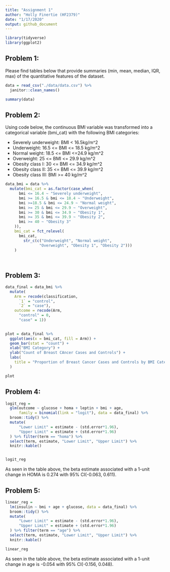```yaml
---
title: "Assignment 1"
author: "Holly Finertie (HF2379)"
date: "1/17/2020"
output: github_document
---
```


```r
library(tidyverse)
library(ggplot2)
```


## Problem 1: 

Please find tables below that provide summaries (min, mean, median, IQR, max) of the quantitative features of the dataset. 

```r
data = read_csv("./data/data.csv") %>% 
  janitor::clean_names()

summary(data) 
```

## Problem 2:   

Using code below, the continuous BMI variable was transformed into a categorical variable (bmi_cat) with the following BMI categories: 

* Severely underweight: BMI < 16.5kg/m^2 
* Underweight: 16.5 <= BMI <= 18.5 kg/m^2 
* Normal weight: 18.5 <= BMI <=24.9 kg/m^2 
* Overweight: 25 <= BMI <= 29.9 kg/m^2 
* Obesity class I: 30 <= BMI <= 34.9 kg/m^2 
* Obesity class II: 35 <= BMI <= 39.9 kg/m^2 
* Obesity class III: BMI >= 40 kg/m^2

```r
data_bmi = data %>% 
  mutate(bmi_cat = as.factor(case_when(
      bmi <= 16.4 ~ "Severely underweight", 
      bmi >= 16.5 & bmi <= 18.4 ~ "Underweight",
      bmi >=18.5 & bmi <= 24.9 ~ "Normal weight",
      bmi >= 25 & bmi <= 29.9 ~ "Overweight", 
      bmi >= 30 & bmi <= 34.9 ~ "Obesity 1", 
      bmi >= 35 & bmi <= 39.9 ~ "Obesity 2", 
      bmi >= 40 ~ "Obesity 3"
    )), 
    bmi_cat = fct_relevel(
      bmi_cat, 
        str_c(c("Underweight", "Normal weight", 
               "Overweight", "Obesity 1", "Obesity 2")))
    )
    
  
```


## Problem 3: 


```r
data_final = data_bmi %>% 
  mutate(
    Arm = recode(classification, 
      `1` = "control", 
      `2` = "case"), 
    outcome = recode(Arm, 
      "control" = 0, 
      "case" = 1))
    

plot = data_final %>% 
  ggplot(aes(x = bmi_cat, fill = Arm)) +
  geom_bar(stat = "count") + 
  xlab("BMI Category") +
  ylab("Count of Breast CAncer Cases and Controls") +
  labs(
    title = "Proportion of Breast Cancer Cases and Controls by BMI Category"
  )

plot
```


## Problem 4: 


```r
logit_reg = 
  glm(outcome ~ glucose + homa + leptin + bmi + age, 
      family = binomial(link = "logit"), data = data_final) %>% 
  broom::tidy() %>% 
  mutate(
      "Lower Limit" = estimate - (std.error*1.96), 
      "Upper Limit" = estimate + (std.error*1.96)
  ) %>% filter(term == "homa") %>% 
  select(term, estimate, "Lower Limit", "Upper Limit") %>% 
  knitr::kable()


logit_reg
```

As seen in the table above, the beta estimate associated with a 1-unit change in HOMA is 0.274 with 95% CI(-0.063, 0.611). 


## Problem 5: 
```r
linear_reg = 
  lm(insulin ~ bmi + age + glucose, data = data_final) %>% 
  broom::tidy() %>% 
  mutate(
      "Lower Limit" = estimate - (std.error*1.96), 
      "Upper Limit" = estimate + (std.error*1.96)
  ) %>% filter(term == "age") %>% 
  select(term, estimate, "Lower Limit", "Upper Limit") %>% 
  knitr::kable()

linear_reg
```

As seen in the table above, the beta estimate associated with a 1-unit change in age is -0.054 with 95% CI(-0.156, 0.048). 


